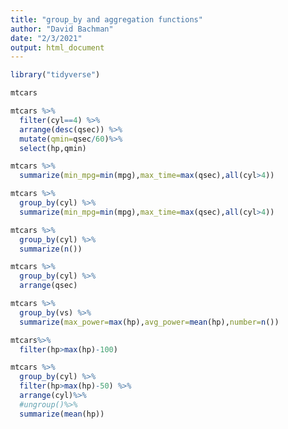 ```yaml
---
title: "group_by and aggregation functions"
author: "David Bachman"
date: "2/3/2021"
output: html_document
---
```


```r
library("tidyverse")
```

```r
mtcars
```

```r
mtcars %>%
  filter(cyl==4) %>%
  arrange(desc(qsec)) %>%
  mutate(qmin=qsec/60)%>%
  select(hp,qmin)
```

```r
mtcars %>%
  summarize(min_mpg=min(mpg),max_time=max(qsec),all(cyl>4))
```

```r
mtcars %>%
  group_by(cyl) %>%
  summarize(min_mpg=min(mpg),max_time=max(qsec),all(cyl>4))
```

```r
mtcars %>%
  group_by(cyl) %>%
  summarize(n())
```

```r
mtcars %>%
  group_by(cyl) %>%
  arrange(qsec)
```

```r
mtcars %>%
  group_by(vs) %>%
  summarize(max_power=max(hp),avg_power=mean(hp),number=n())
```

```r
mtcars%>%
  filter(hp>max(hp)-100)
```

```r
mtcars %>%
  group_by(cyl) %>% 
  filter(hp>max(hp)-50) %>%
  arrange(cyl)%>%
  #ungroup()%>%
  summarize(mean(hp))

```





